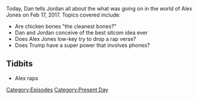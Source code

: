 {{DEFAULTSORT:
    #_EPISODE_0014:February 17, 2017
}}{{Episode
    | title           = February 17, 2017
    | caption         = Listen to this episode on [https://knowledgefight.libsyn.com/knowledge-fight-feb-17-2017 Libsyn] [https://open.spotify.com/episode/6OcoKYNWxZO0SLZB9M6Ez3 Spotify]
    | episodeNumber   = 14
    | length          = 02:47:20
    | airDate         = February 20, 2017
    | coverageDate    = February 17, 2017
    | episodeType     = [[:Category:Present Day|Present Day]]
    | previousEpisode = [[13: February 14, 2017]]
    | nextEpisode     = [[15: February 20-21, 2017]]
}}

{{Stub}}

Today, Dan tells Jordan all about the what was going on in the world of Alex Jones on Feb 17, 2017. Topics covered include:

*Are chicken bones "the cleanest bones?"
*Dan and Jordan conceive of the best sitcom idea ever
*Does Alex Jones low-key try to drop a rap verse?
*Does Trump have a super power that involves phones?

==Tidbits==

*Alex raps

[[Category:Episodes]]
[[Category:Present Day]]
